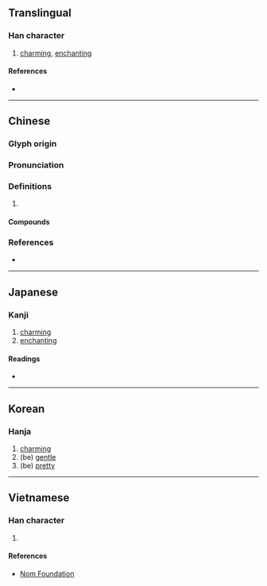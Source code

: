 {{also|妩}}
{{character info/new}}
==Translingual==

===Han character===
{{Han char|rn=38|rad=女|as=12|sn=15|four=48431|canj=VOTF|ids=⿰女無}}

# [[charming]], [[enchanting]]

====References====
* {{Han ref|kx=0270.340|dkj=06701|dj=0538.300|hdz=21081.040|uh=5AF5|ud=23285|bh=BC61|bd=48225}}

----

==Chinese==
{{zh-forms|s=妩}}

===Glyph origin===
{{Han etym}}

===Pronunciation===
{{zh-pron
|m=wǔ
|c=mou5,mou4
|mn=ml:bú
|mc=y
|oc=y
|cat=
}}

===Definitions===
{{zh-hanzi}}

# {{rfdef|zh}}

====Compounds====
{{zh-der|媚嫵|嫵媚}}

===References===
* {{R:yue:Hanzi}}

----

==Japanese==

===Kanji===
{{ja-kanji|grade=|rs=女12}}

# [[charming]]
# [[enchanting]]

====Readings====
* {{ja-readings|on=[[ぶ]] (bu), [[む]] (mu)|kun=[[こびる]] (kobiru), [[みめよい]] (mimeyoi)}}

----

==Korean==

===Hanja===
{{ko-hanja|hangeul=[[무]]|eumhun=|rv=mu|mr=mu|y=mu}}

# [[charming]]
# (be) [[gentle]]
# (be) [[pretty]]

----

==Vietnamese==

===Han character===
{{vi-readings|rs=女12|hanviet=vũ}}

# {{defn|lang=vi|sort=女12}}

====References====
* [http://nomfoundation.org/common/nom_details.php?codepoint=5af5 Nom Foundation]